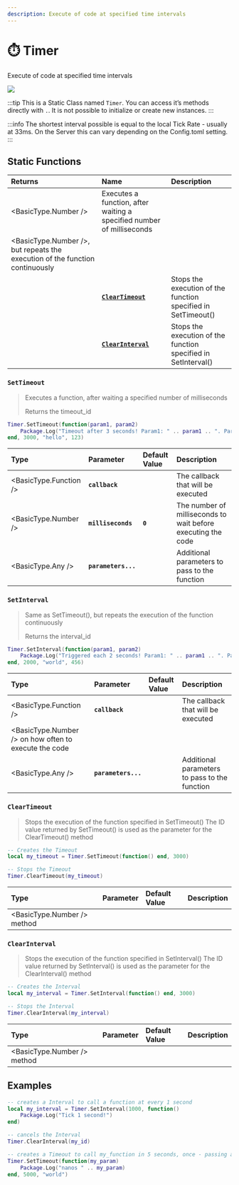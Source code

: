 ```yaml
---
description: Execute of code at specified time intervals
---
```


# ⏱️ Timer

Execute of code at specified time intervals


![](/img/docs/stopwatch.png)

:::tip
This is a Static Class named `Timer`. You can access it’s methods directly with `.`. It is not possible to initialize or create new instances.
:::

:::info
The shortest interval possible is equal to the local Tick Rate - usually at 33ms. On the Server this can vary depending on the Config.toml setting.
:::

## Static Functions

| Returns | Name | Description |
| :--- | :--- | :--- |
| <BasicType.Number /> | Executes a function, after waiting a specified number of milliseconds |
| <BasicType.Number />, but repeats the execution of the function continuously |
|  | [**`ClearTimeout`**](timer#cleartimeout) | Stops the execution of the function specified in SetTimeout\(\) |
|  | [**`ClearInterval`**](timer#clearinterval) | Stops the execution of the function specified in SetInterval\(\) |

### `SetTimeout`

> Executes a function, after waiting a specified number of milliseconds
>
> Returns the timeout\_id


```lua
Timer.SetTimeout(function(param1, param2)
    Package.Log("Timeout after 3 seconds! Param1: " .. param1 .. ". Param2: " .. param2)
end, 3000, "hello", 123)
```

| Type | Parameter | Default Value | Description |
| :--- | :--- | :--- | :--- |
| <BasicType.Function /> | **`callback`** |  | The callback that will be executed |
| <BasicType.Number /> | **`milliseconds`** | **`0`** | The number of milliseconds to wait before executing the code |
| <BasicType.Any /> | **`parameters...`** |  | Additional parameters to pass to the function |

### `SetInterval`

> Same as SetTimeout\(\), but repeats the execution of the function continuously
>
> Returns the interval\_id


```lua
Timer.SetInterval(function(param1, param2)
    Package.Log("Triggered each 2 seconds! Param1: " .. param1 .. ". Param2: " .. param2)
end, 2000, "world", 456)
```

| Type | Parameter | Default Value | Description |
| :--- | :--- | :--- | :--- |
| <BasicType.Function /> | **`callback`** |  | The callback that will be executed |
| <BasicType.Number /> on how often to execute the code |
| <BasicType.Any /> | **`parameters...`** |  | Additional parameters to pass to the function |

### `ClearTimeout`

> Stops the execution of the function specified in SetTimeout\(\) The ID value returned by SetTimeout\(\) is used as the parameter for the ClearTimeout\(\) method


```lua
-- Creates the Timeout
local my_timeout = Timer.SetTimeout(function() end, 3000)

-- Stops the Timeout
Timer.ClearTimeout(my_timeout)
```

| Type | Parameter | Default Value | Description |
| :--- | :--- | :--- | :--- |
| <BasicType.Number /> method |

### `ClearInterval`

> Stops the execution of the function specified in SetInterval\(\) The ID value returned by SetInterval\(\) is used as the parameter for the ClearInterval\(\) method


```lua
-- Creates the Interval
local my_interval = Timer.SetInterval(function() end, 3000)

-- Stops the Interval
Timer.ClearInterval(my_interval)
```

| Type | Parameter | Default Value | Description |
| :--- | :--- | :--- | :--- |
| <BasicType.Number /> method |

## Examples


```lua
-- creates a Interval to call a function at every 1 second
local my_interval = Timer.SetInterval(1000, function()
    Package.Log("Tick 1 second!")
end)

-- cancels the Interval
Timer.ClearInterval(my_id)

-- creates a Timeout to call my_function in 5 seconds, once - passing a parameter
Timer.SetTimeout(function(my_param)
    Package.Log("nanos " .. my_param)
end, 5000, "world")
```

